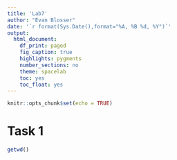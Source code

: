 ```yaml
---
title: 'Lab7'
author: "Evan Blosser"
date: '`r format(Sys.Date(),format="%A, %B %d, %Y")`'
output: 
  html_document:
    df_print: paged
    fig_caption: true
    highlights: pygments
    number_sections: no
    theme: spacelab
    toc: yes
    toc_float: yes
---
```


```r
knitr::opts_chunk$set(echo = TRUE)
```



# Task 1

```r
getwd()
```
